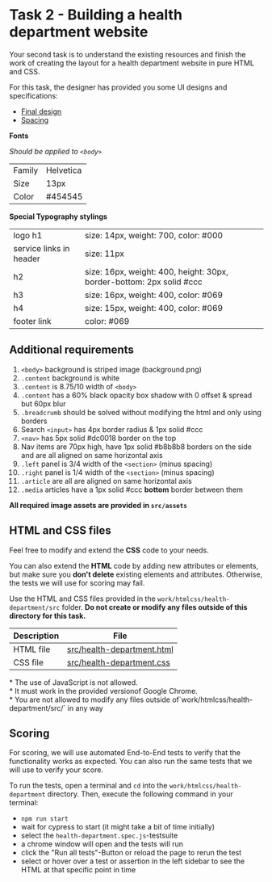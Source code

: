 
# Task 2 - Building a health department website

Your second task is to understand the existing resources and finish the work of creating the layout for a health department website in pure HTML and CSS.

For this task, the designer has provided you some UI designs and specifications:

- [Final design](http://localhost/material/health-department-final.png)
- [Spacing](http://localhost/material/health-department-spacings.png)

**Fonts**

_Should be applied to `<body>`_

|        |           |
| ------ | --------- |
| Family | Helvetica |
| Size   | 13px      |
| Color  | #454545   |

**Special Typography stylings**

|                         |                                                                      |
| ----------------------- | -------------------------------------------------------------------- |
| logo h1                 | size: 14px, weight: 700, color: #000                                 |
| service links in header | size: 11px                                                           |
| h2                      | size: 16px, weight: 400, height: 30px, border-bottom: 2px solid #ccc |
| h3                      | size: 16px, weight: 400, color: #069                                 |
| h4                      | size: 15px, weight: 400, color: #069                                 |
| footer link             | color: #069                                                          |

## Additional requirements

1. `<body>` background is striped image (background.png)
1. `.content` background is white
1. `.content` is 8.75/10 width of `<body>`
1. `.content` has a 60% black opacity box shadow with 0 offset & spread but 60px blur
1. `.breadcrumb` should be solved without modifying the html and only using borders
1. Search `<input>` has 4px border radius & 1px solid #ccc
1. `<nav>` has 5px solid #dc0018 border on the top
1. Nav items are 70px high, have 1px solid #b8b8b8 borders on the side and are all aligned on same horizontal axis
1. `.left` panel is 3/4 width of the `<section>` (minus spacing)
1. `.right` panel is 1/4 width of the `<section>` (minus spacing)
1. `.article` are all are aligned on same horizontal axis
1. `.media` articles have a 1px solid #ccc **bottom** border between them

**All required image assets are provided in `src/assets`**

## HTML and CSS files

Feel free to modify and extend the **CSS** code to your needs.

You can also extend the **HTML** code by adding new attributes or elements,
but make sure you **don't delete** existing elements and attributes.
Otherwise, the tests we will use for scoring may fail.

Use the HTML and CSS files provided in the `work/htmlcss/health-department/src` folder.
**Do not create or modify any files outside of this directory for this task.**

| Description | File                                                                                                     |
| ----------- | -------------------------------------------------------------------------------------------------------- |
| HTML file   | [src/health-department.html](http://localhost/work/htmlcss/health-department/src/health-department.html) |
| CSS file    | [src/health-department.css](http://localhost/work/htmlcss/health-department/src/health-department.css)   |

<Highlight type="error">
  * The use of JavaScript is not allowed. <br />
  * It must work in the provided versionof Google Chrome. <br />
  * You are not allowed to modify any files outside
  of`work/htmlcss/health-department/src/` in any way <br />
</Highlight>

## Scoring

For scoring, we will use automated End-to-End tests to verify that the functionality works as expected.
You can also run the same tests that we will use to verify your score.

To run the tests, open a terminal and `cd` into the `work/htmlcss/health-department` directory.
Then, execute the following command in your terminal:

- `npm run start`
- wait for cypress to start (it might take a bit of time initially)
- select the `health-department.spec.js`-testsuite
- a chrome window will open and the tests will run
- click the "Run all tests"-Button or reload the page to rerun the test
- select or hover over a test or assertion in the left sidebar to see the HTML at that specific point in time
